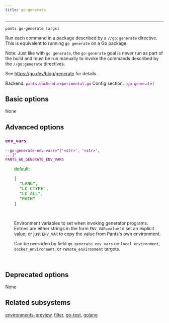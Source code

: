 ```yaml
---
title: go-generate
---
```


---

```
pants go-generate [args]
```

Run each command in a package described by a `//go:generate` directive. This is equivalent to running `go generate` on a Go package.

Note: Just like with `go generate`, the `go-generate` goal is never run as part of the build and must be run manually to invoke the commands described by the `//go:generate` directives.

See https://go.dev/blog/generate for details.

Backend: <span style="color: purple"><code>pants.backend.experimental.go</code></span>
Config section: <span style="color: purple"><code>[go-generate]</code></span>

## Basic options

None

## Advanced options

<div style="color: purple">

### `env_vars`

  <code>--go-generate-env-vars=&quot;['&lt;str&gt;', '&lt;str&gt;', ...]&quot;</code><br>
  <code>PANTS_GO_GENERATE_ENV_VARS</code><br>
</div>
<div style="padding-left: 2em;">
<span style="color: green">default: <pre>[
  "LANG",
  "LC&lowbar;CTYPE",
  "LC&lowbar;ALL",
  "PATH"
]</pre></span>

<br>

Environment variables to set when invoking generator programs. Entries are either strings in the form `ENV_VAR=value` to set an explicit value; or just `ENV_VAR` to copy the value from Pants's own environment.

Can be overriden by field `go_generate_env_vars` on `local_environment`, `docker_environment`, or `remote_environment` targets.

</div>
<br>

## Deprecated options

None

## Related subsystems

[environments-preview](reference-environments-preview), [filter](reference-filter), [go-test](reference-go-test), [golang](reference-golang)
